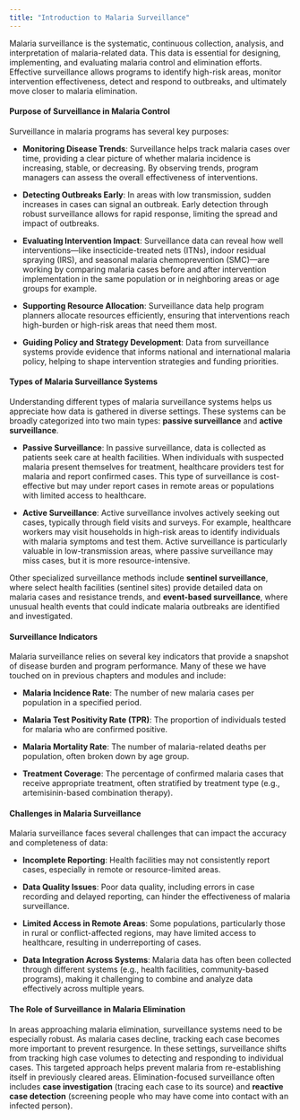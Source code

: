 ```yaml
---
title: "Introduction to Malaria Surveillance"
---
```


Malaria surveillance is the systematic, continuous collection, analysis, and interpretation of malaria-related data. This data is essential for designing, implementing, and evaluating malaria control and elimination efforts. Effective surveillance allows programs to identify high-risk areas, monitor intervention effectiveness, detect and respond to outbreaks, and ultimately move closer to malaria elimination.

#### **Purpose of Surveillance in Malaria Control**

Surveillance in malaria programs has several key purposes:

-   **Monitoring Disease Trends**: Surveillance helps track malaria cases over time, providing a clear picture of whether malaria incidence is increasing, stable, or decreasing. By observing trends, program managers can assess the overall effectiveness of interventions.

-   **Detecting Outbreaks Early**: In areas with low transmission, sudden increases in cases can signal an outbreak. Early detection through robust surveillance allows for rapid response, limiting the spread and impact of outbreaks.

-   **Evaluating Intervention Impact**: Surveillance data can reveal how well interventions---like insecticide-treated nets (ITNs), indoor residual spraying (IRS), and seasonal malaria chemoprevention (SMC)---are working by comparing malaria cases before and after intervention implementation in the same population or in neighboring areas or age groups for example.

-   **Supporting Resource Allocation**: Surveillance data help program planners allocate resources efficiently, ensuring that interventions reach high-burden or high-risk areas that need them most.

-   **Guiding Policy and Strategy Development**: Data from surveillance systems provide evidence that informs national and international malaria policy, helping to shape intervention strategies and funding priorities.

#### **Types of Malaria Surveillance Systems**

Understanding different types of malaria surveillance systems helps us appreciate how data is gathered in diverse settings. These systems can be broadly categorized into two main types: **passive surveillance** and **active surveillance**.

-   **Passive Surveillance**: In passive surveillance, data is collected as patients seek care at health facilities. When individuals with suspected malaria present themselves for treatment, healthcare providers test for malaria and report confirmed cases. This type of surveillance is cost-effective but may under report cases in remote areas or populations with limited access to healthcare.

-   **Active Surveillance**: Active surveillance involves actively seeking out cases, typically through field visits and surveys. For example, healthcare workers may visit households in high-risk areas to identify individuals with malaria symptoms and test them. Active surveillance is particularly valuable in low-transmission areas, where passive surveillance may miss cases, but it is more resource-intensive.

Other specialized surveillance methods include **sentinel surveillance**, where select health facilities (sentinel sites) provide detailed data on malaria cases and resistance trends, and **event-based surveillance**, where unusual health events that could indicate malaria outbreaks are identified and investigated.

#### **Surveillance Indicators**

Malaria surveillance relies on several key indicators that provide a snapshot of disease burden and program performance. Many of these we have touched on in previous chapters and modules and include:

-   **Malaria Incidence Rate**: The number of new malaria cases per population in a specified period.

-   **Malaria Test Positivity Rate (TPR)**: The proportion of individuals tested for malaria who are confirmed positive.

-   **Malaria Mortality Rate**: The number of malaria-related deaths per population, often broken down by age group.

-   **Treatment Coverage**: The percentage of confirmed malaria cases that receive appropriate treatment, often stratified by treatment type (e.g., artemisinin-based combination therapy).

#### **Challenges in Malaria Surveillance**

Malaria surveillance faces several challenges that can impact the accuracy and completeness of data:

-   **Incomplete Reporting**: Health facilities may not consistently report cases, especially in remote or resource-limited areas.

-   **Data Quality Issues**: Poor data quality, including errors in case recording and delayed reporting, can hinder the effectiveness of malaria surveillance.

-   **Limited Access in Remote Areas**: Some populations, particularly those in rural or conflict-affected regions, may have limited access to healthcare, resulting in underreporting of cases.

-   **Data Integration Across Systems**: Malaria data has often been collected through different systems (e.g., health facilities, community-based programs), making it challenging to combine and analyze data effectively across multiple years.

#### **The Role of Surveillance in Malaria Elimination**

In areas approaching malaria elimination, surveillance systems need to be especially robust. As malaria cases decline, tracking each case becomes more important to prevent resurgence. In these settings, surveillance shifts from tracking high case volumes to detecting and responding to individual cases. This targeted approach helps prevent malaria from re-establishing itself in previously cleared areas. Elimination-focused surveillance often includes **case investigation** (tracing each case to its source) and **reactive case detection** (screening people who may have come into contact with an infected person).
